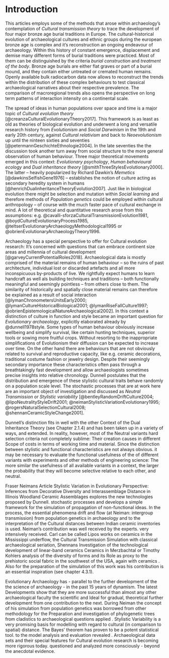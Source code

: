 # Introduction {#introduction}

This articles employs some of the methods that arose within archaeology's contemplation of *Cultural transmission theory* to trace the development of four major bronze age burial traditions in Europe. The cultural-historical evolution of archaeological cultures and ethnic groups during the european bronze age is complex and it's reconstruction an ongoing endeavour of archaeology. Within this history of constant emergence, displacement and demise many different forms of burial traditions were practiced. Most of them can be distinguished by the criteria *burial construction* and *treatment of the body*. Bronze age burials are either flat graves or part of a burial mound, and they contain either untreated or cremated human remains. Openly available bulk radiocarbon data now allows to reconstruct the trends within the distribution of these complex behaviours to test classical archaeological narratives about their respective prevalence. The comparison of macroregional trends also opens the perspective on long term patterns of interaction intensity on a continental scale. 

The spread of ideas in human populations over space and time is a major topic of *Cultural evolution theory* [@creanzaCulturalEvolutionaryTheory2017]. This framework is as least as old as theories of biological evolution and underwent a long and versatile research history from *Evolutionism* and *Social Darwinism* in the 19th and early 20th century, against *Cultural relativism* and back to *Neoevolutionism* up until the ninteen sixties and seventies [@petermannGeschichteEthnologie2004]. In the late seventies the the discussion took another turn away from social structure to the more general observation of human behaviour. Three major theoretical movements emerged in this context: *Evolutionary psychology*, *Human behavioural ecology* and *Dual inheritance theory* [@smithThreeStylesEvolutionary2000]. The latter -- heavily popularized by Richard Dawkin's *Memetics* [@dawkinsSelfishGene1976] -- establishes the notion of culture acting as secondary heredity system in humans [@henrichDualinheritanceTheoryEvolution2007]. Just like in biological evolution there might be selection and mutation within *Social learning* and therefore methods of *Population genetics* could be employed within cultural anthropology -- of course with the much faster pace of cultural exchange in mind. A lot of theoretical and quantitative research arose from this assumptions: e.g. @cavalli-sforzaCulturalTransmissionEvolution1981, @boydCultureEvolutionaryProcess1985,  @teltserEvolutionaryArchaeologyMethodological1995 or @obrienEvolutionaryArchaeologyTheory1996.

Archaeology has a special perspective to offer for Cultural evolution research: It's concerned with questions that can embrace continent size areas and millennia of cultural development [@garveyCurrentPotentialRoles2018]. Archaeological data is mostly comprised of the material remains of human behaviour -- so the ruins of past architecture, individual lost or discarded artefacts and all more inconspicuous by-products of live. We rightfully expect humans to learn handcraft as well als building techniques and traditions  -- both functionally meaningful and seemingly pointless -- from others close to them. The similarity of historically and spatially close material remains can therefore be explained as a result of social interaction [@lymanChronometersUnitsEarly2000; @lymanCultureHistoricalBiological2001; @lymanRiseFallCulture1997; @obrienEpistemologicalNatureArchaeological2002]. In this context a distinction of culture in function and style became an important question for *Evolutionary archaeology*, explicitly elaborated already by @dunnell1978style. Some types of human behaviour obviously increase wellbeing and simplify survival, like certain hunting techniques, superior tools or sowing more fruitful crops. Without resorting to the inappropriate simplifications of Evolutionism their diffusion can be expected to increase over time. On the other hand there are behaviours that are not obviously related to survival and reproductive capacity, like e.g. ceramic decorations, traditional costume fashion or jewelry design. Despite their seemingly secondary importance these characteristics often pass through a breathtakingly fast development and allow archaeologists sometimes precise insights into relative chronology. Dunnell postulates that the distribution and emergence of these stylistic cultural traits behave randomly on a population scale level. The stochastic processes that are at work here are an important object of investigation and discussed as *Neutral Transmission* or *Stylistic variability* [@bentleyRandomDriftCulture2004; @lipoNeutralityStyleDrift2001; @neimanStylisticVariationEvolutionary1995; @rogersNaturalSelectionCultural2008; @shennanCeramicStyleChange2001].

Dunnell's distinction fits in well with the other Context of the Dual Inheritance Theory (see Chapter 2.1.4) and has been taken up in a variety of ways, and extended. In reality, however, most of the Neutral variants hard selection criteria not completely sublime: Their creation causes in different Scope of costs in terms of working time and material. Since the distinction between stylistic and functional characteristics are not always obvious. it may be necessary to evaluate the functional usefulness of the of different variants with experiments and other methods of engineering science: The more similar the usefulness of all available variants in a context, the larger the probability that they will become selective relative to each other, and neutral. 

Fraser Neimans Article Stylistic Variation in Evolutionary Perspective: Inferences from Decorative Diversity and Interassemblage Distance in Illinois Woodland Ceramic Assemblages explores the new technologies proposed by Dunnell. stochastic processes and develops a simple framework for the simulation of propagation of non-functional ideas. In the process, the essential phenomena drift and flow (at Neiman: intergroup transmission) from population genetics in archaeology and to the interpretation of the Cultural distances between Indian ceramic inventories is used. Neiman's contribution was well received by the experts. very intensively received. Carl can be called Lipos works on ceramics in the Mississippi underflow, the Cultural Transmission Simulation with classical archaeological seriation, Shennans Investigation of the technological development of linear-band ceramics Ceramics in Merzbachtal or Timothy Kohlers analysis of the diversity of forms and its Role as proxy to the prehistoric social fabric in the southwest of the USA, again with ceramics . Also for the preparation of the simulation of this work was his contribution is an essential inspiration (see chapter 4.3.1). 

Evolutionary Archaeology has - parallel to the further development of the the science of archaeology - in the past 15 years of dynamism. The latest Developments show that they are more successful than almost any other archaeological faculty the scientific and Ideal for gradual, theoretical further development from one contribution to the next. During Neiman the concept of his simulation from population genetics was borrowed from other methodology for the Preparation and investigation of phylogenetic trees from cladistics to archaeological questions applied . Stylistic Variability is a very promising basis for modelling with regard to cultural (in comparison to spatial) distance. The Bayes' theorem has proven to be a potent statistical tool. to the model analysis and evaluation revealed . Archaeological data sets and their special features for Cultural evolution research is becoming more rigorous today. questioned and analyzed more consciously - beyond the anecdotal evidence.  
